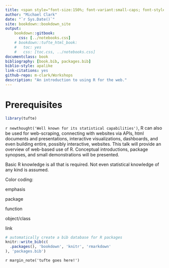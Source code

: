 ```yaml
--- 
title: <span style="font-size:150%; font-variant:small-caps; font-style:italic; color:#1e90ff">webR</span>
author: "Michael Clark"
date: "`r Sys.Date()`"
site: bookdown::bookdown_site
output: 
    bookdown::gitbook:
      css: [../notebooks.css]
    # bookdown::tufte_html_book:
    #   toc: yes
    #   css: [toc.css, ../notebooks.css]
documentclass: book
bibliography: [book.bib, packages.bib]
biblio-style: apalike
link-citations: yes
github-repo: m-clark/Workshops
description: "An introduction to using R for the web."
---
```


# Prerequisites
```r
library(tufte)
```

`r newthought('Well known for its statistical capabilities')`, R can also be used for web-scraping, connecting with websites via APIs, html documents and presentations, interactive visualizations, dashboards, and even building entire, possibly interactive, websites.  This talk will provide an overview of web-based use of R. Conceptual introductions, package synopses, and small demonstrations will be presented.


Basic R knowledge is all that is required.  Not even statistical knowledge of any kind is assumed.


Color coding:


<span class="emph">emphasis</span>

<span class="pack">package</span>

<span class="func">function</span>

<span class="objclass">object/class</span>

<a>link</a>

```r
# automatically create a bib database for R packages
knitr::write_bib(c(
  .packages(), 'bookdown', 'knitr', 'rmarkdown'
), 'packages.bib')
```

`r margin_note('tufte goes here!')`



[^otherwsnames]: Called by various names by people with too much time on their hands: web harvesting, data scraping (presumptuous), etc.
[^webdesign]: Think about your R code, now remove the spaces, do not commment anything, use reserved words for common names, and reject any known coding style.  That would describe about 99% of typical website design.


